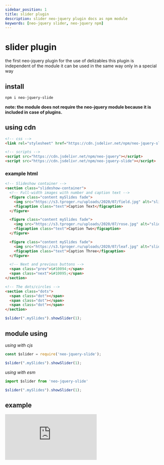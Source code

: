 ```yaml
---
sidebar_position: 1
title: slider plugin
description: slider neo-jquery plugin docs as npm module
keywords: [neo-jquery slider, neo-jquery npm]
---
```


# slider plugin

the first neo-jquery plugin for the use of delizables this plugin is independent of the module it can be used in the same way only in a special way

## install

``` sh
npm i neo-jquery-slide
```
**note: the module does not require the neo-jquery module because it is included in case of plugins.**

## using cdn

``` html
<!-- css -->
<link rel="stylesheet" href="https://cdn.jsdelivr.net/npm/neo-jquery-slide/style.css">

<!-- scripts -->
<script src="https://cdn.jsdelivr.net/npm/neo-jquery"></script>
<script src="https://cdn.jsdelivr.net/npm/neo-jquery-slide"></script>
```
### example html

``` html
<!-- Slideshow container -->
<section class="slideshow-container">
  <!-- Full-width images with number and caption text -->
  <figure class="content mySlides fade">
    <img src="https://s3.tproger.ru/uploads/2020/07/field.jpg" alt="slide" class="slideshow-image" />
    <figcaption class="text">Caption Text</figcaption>
  </figure>

  <figure class="content mySlides fade">
    <img src="https://s3.tproger.ru/uploads/2020/07/rose.jpg" alt="slide" class="slideshow-image" />
    <figcaption class="text">Caption Two</figcaption>
  </figure>

  <figure class="content mySlides fade">
    <img src="https://s3.tproger.ru/uploads/2020/07/leaf.jpg" alt="slide" class="slideshow-image" />
    <figcaption class="text">Caption Three</figcaption>
  </figure>

  <!-- Next and previous buttons -->
  <span class="prev">&#10094;</span>
  <span class="next">&#10095;</span>
</section>

<!-- The dots/circles -->
<section class="dots">
  <span class="dot"></span>
  <span class="dot"></span>
  <span class="dot"></span>
</section>
```

``` js
$slider(".mySlides").showSlider(1);
```

## module using

*using with cjs*

``` js
const $slider = require('neo-jquery-slide');

$slider(".mySlides").showSlider(1);
```

*using with esm*

``` js
import $slider from 'neo-jquery-slide'

$slider(".mySlides").showSlider(1);
```

## example

<iframe
  height={300}
  style={{ width: "100%" }}
  scrolling="no"
  title="neo-jquery slider"
  src="https://codepen.io/omega5300/embed/JjOBwqz?default-tab=result&theme-id=dark"
  frameBorder="no"
  loading="lazy"
  allowTransparency="true"
  allowFullScreen="true"
>
  See the Pen &lt;a href="https://codepen.io/omega5300/pen/JjOBwqz"&gt;
  neo-jquery slider&lt;/a&gt; by julian cordoba (&lt;a
  href="https://codepen.io/omega5300"&gt;@omega5300&lt;/a&gt;) on &lt;a
  href="https://codepen.io"&gt;CodePen&lt;/a&gt;.
</iframe>
